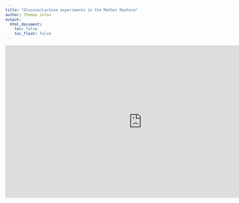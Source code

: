 ```yaml
---
title: "Glucose/Lactose experiments in the Mother Machine"
author: Thomas Julou
output:
  html_document:
    toc: false
    toc_float: false
---
```


<iframe width="853" height="480" src="https://www.youtube.com/embed/2Tznm868fmc?rel=0" frameborder="0" allowfullscreen></iframe>
